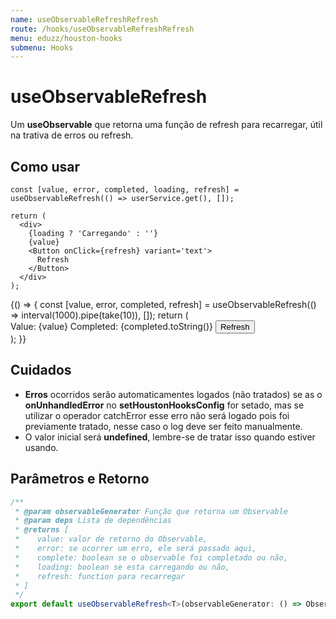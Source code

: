 ```yaml
---
name: useObservableRefreshRefresh
route: /hooks/useObservableRefreshRefresh
menu: eduzz/houston-hooks
submenu: Hooks
---
```





# useObservableRefresh

Um **useObservable** que retorna uma função de refresh para recarregar, útil na trativa de erros ou refresh.

## Como usar

```tsx
const [value, error, completed, loading, refresh] = useObservableRefresh(() => userService.get(), []);

return (
  <div>
    {loading ? 'Carregando' : ''}
    {value}
    <Button onClick={refresh} variant='text'>
      Refresh
    </Button>
  </div>
);
```

<Playground>
  {() => {
    const [value, error, completed, refresh] = useObservableRefresh(() => interval(1000).pipe(take(10)), []);
    return (
      <div>
        <Typography>Value: {value}</Typography>
        <Typography>Completed: {completed.toString()}</Typography>
        <Button onClick={refresh} variant='text'>
          Refresh
        </Button>
      </div>
    );
  }}
</Playground>

## Cuidados

- **Erros** ocorridos serão automaticamentes logados (não tratados) se as o **onUnhandledError** no **setHoustonHooksConfig**
  for setado, mas se utilizar o operador catchError esse erro não será logado pois foi previamente tratado,
  nesse caso o log deve ser feito manualmente.
- O valor inicial será **undefined**, lembre-se de tratar isso quando estiver usando.

## Parâmetros e Retorno

```ts
/**
 * @param observableGenerator Função que retorna um Observable
 * @param deps Lista de dependências
 * @returns [
 *    value: valor de retorno do Observable,
 *    error: se ocorrer um erro, ele será passado aqui,
 *    complete: boolean se o observable foi completado ou não,
 *    loading: boolean se esta carregando ou não,
 *    refresh: function para recarregar
 * ]
 */
export default useObservableRefresh<T>(observableGenerator: () => Observable<T>, deps: React.DependencyList): [T, any, boolean, boolean, () => void];
```
